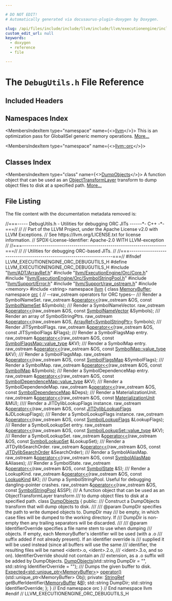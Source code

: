 ```yaml
---

# DO NOT EDIT!
# Automatically generated via docusaurus-plugin-doxygen by Doxygen.

slug: /api/files/include/include/llvm/include/llvm/executionengine/include/llvm/executionengine/orc/debugutils-h
custom_edit_url: null
keywords:
  - doxygen
  - reference
  - file

---
```





# The `DebugUtils.h` File Reference

<DoxygenPage pluginConfig={pluginConfig}>



## Included Headers

<IncludesList>
<IncludesListItem
  filePath="llvm/ADT/ArrayRef.h"
  permalink="/docs/api/files/include/include/llvm/include/llvm/adt/arrayref-h"
  isLocal="true" />
<IncludesListItem
  filePath="llvm/ExecutionEngine/Orc/Core.h"
  permalink="/docs/api/files/include/include/llvm/include/llvm/executionengine/include/llvm/executionengine/orc/core-h"
  isLocal="true" />
<IncludesListItem
  filePath="llvm/ExecutionEngine/Orc/SymbolStringPool.h"
  permalink="/docs/api/files/include/include/llvm/include/llvm/executionengine/include/llvm/executionengine/orc/symbolstringpool-h"
  isLocal="true" />
<IncludesListItem
  filePath="llvm/Support/Error.h"
  permalink="/docs/api/files/include/include/llvm/include/llvm/support/error-h"
  isLocal="true" />
<IncludesListItem
  filePath="llvm/Support/raw_ostream.h"
  permalink="/docs/api/files/include/include/llvm/include/llvm/support/raw-ostream-h"
  isLocal="true" />
<IncludesListItem
  filePath="memory"
  permalink=""
  isLocal="false" />
<IncludesListItem
  filePath="string"
  permalink=""
  isLocal="false" />
</IncludesList>

## Namespaces Index

<MembersIndex>

<MembersIndexItem
  type="namespace"
  name={<><a href="/docs/api/namespaces/llvm">llvm</a></>}>
This is an optimization pass for GlobalISel generic memory operations. <a href="/docs/api/namespaces/llvm/#details">More...</a>
</MembersIndexItem>

<MembersIndexItem
  type="namespace"
  name={<><a href="/docs/api/namespaces/llvm/orc">llvm::orc</a></>}>
</MembersIndexItem>

</MembersIndex>

## Classes Index

<MembersIndex>

<MembersIndexItem
  type="class"
  name={<><a href="/docs/api/classes/llvm/orc/dumpobjects">DumpObjects</a></>}>
A function object that can be used as an <a href="/docs/api/classes/llvm/orc/objecttransformlayer">ObjectTransformLayer</a> transform to dump object files to disk at a specified path. <a href="/docs/api/classes/llvm/orc/dumpobjects/#details">More...</a>
</MembersIndexItem>

</MembersIndex>


## File Listing

The file content with the documentation metadata removed is:

<ProgramListing>

<Link id="l00001" /><CodeLine lineNumber="1"><span class="doxyHighlightComment">//===----- DebugUtils.h - Utilities for debugging ORC JITs ------&#42;- C++ -&#42;-===//</span></CodeLine>
<Link id="l00002" /><CodeLine lineNumber="2"><span class="doxyHighlightComment">//</span></CodeLine>
<Link id="l00003" /><CodeLine lineNumber="3"><span class="doxyHighlightComment">// Part of the LLVM Project, under the Apache License v2.0 with LLVM Exceptions.</span></CodeLine>
<Link id="l00004" /><CodeLine lineNumber="4"><span class="doxyHighlightComment">// See https://llvm.org/LICENSE.txt for license information.</span></CodeLine>
<Link id="l00005" /><CodeLine lineNumber="5"><span class="doxyHighlightComment">// SPDX-License-Identifier: Apache-2.0 WITH LLVM-exception</span></CodeLine>
<Link id="l00006" /><CodeLine lineNumber="6"><span class="doxyHighlightComment">//</span></CodeLine>
<Link id="l00007" /><CodeLine lineNumber="7"><span class="doxyHighlightComment">//===----------------------------------------------------------------------===//</span></CodeLine>
<Link id="l00008" /><CodeLine lineNumber="8"><span class="doxyHighlightComment">//</span></CodeLine>
<Link id="l00009" /><CodeLine lineNumber="9"><span class="doxyHighlightComment">// Utilities for debugging ORC-based JITs.</span></CodeLine>
<Link id="l00010" /><CodeLine lineNumber="10"><span class="doxyHighlightComment">//</span></CodeLine>
<Link id="l00011" /><CodeLine lineNumber="11"><span class="doxyHighlightComment">//===----------------------------------------------------------------------===//</span></CodeLine>
<Link id="l00012" /><CodeLine lineNumber="12"></CodeLine>
<Link id="l00013" /><CodeLine lineNumber="13"><span class="doxyHighlightPreprocessor">#ifndef LLVM&#95;EXECUTIONENGINE&#95;ORC&#95;DEBUGUTILS&#95;H</span></CodeLine>
<Link id="l00014" /><CodeLine lineNumber="14"><span class="doxyHighlightPreprocessor">#define LLVM&#95;EXECUTIONENGINE&#95;ORC&#95;DEBUGUTILS&#95;H</span></CodeLine>
<Link id="l00015" /><CodeLine lineNumber="15"></CodeLine>
<Link id="l00016" /><CodeLine lineNumber="16"><span class="doxyHighlightPreprocessor">#include &quot;<a href="/docs/api/files/include/include/llvm/include/llvm/adt/arrayref-h">llvm/ADT/ArrayRef.h</a>&quot;</span></CodeLine>
<Link id="l00017" /><CodeLine lineNumber="17"><span class="doxyHighlightPreprocessor">#include &quot;<a href="/docs/api/files/include/include/llvm/include/llvm/executionengine/include/llvm/executionengine/orc/core-h">llvm/ExecutionEngine/Orc/Core.h</a>&quot;</span></CodeLine>
<Link id="l00018" /><CodeLine lineNumber="18"><span class="doxyHighlightPreprocessor">#include &quot;<a href="/docs/api/files/include/include/llvm/include/llvm/executionengine/include/llvm/executionengine/orc/symbolstringpool-h">llvm/ExecutionEngine/Orc/SymbolStringPool.h</a>&quot;</span></CodeLine>
<Link id="l00019" /><CodeLine lineNumber="19"><span class="doxyHighlightPreprocessor">#include &quot;<a href="/docs/api/files/include/include/llvm/include/llvm/support/error-h">llvm/Support/Error.h</a>&quot;</span></CodeLine>
<Link id="l00020" /><CodeLine lineNumber="20"><span class="doxyHighlightPreprocessor">#include &quot;<a href="/docs/api/files/include/include/llvm/include/llvm/support/raw-ostream-h">llvm/Support/raw&#95;ostream.h</a>&quot;</span></CodeLine>
<Link id="l00021" /><CodeLine lineNumber="21"><span class="doxyHighlightPreprocessor">#include &lt;memory&gt;</span></CodeLine>
<Link id="l00022" /><CodeLine lineNumber="22"><span class="doxyHighlightPreprocessor">#include &lt;string&gt;</span></CodeLine>
<Link id="l00023" /><CodeLine lineNumber="23"></CodeLine>
<Link id="l00024" /><CodeLine lineNumber="24"><span class="doxyHighlightKeyword">namespace </span><span class="doxyHighlight"><a href="/docs/api/namespaces/llvm">llvm</a> &#123;</span></CodeLine>
<Link id="l00025" /><CodeLine lineNumber="25"></CodeLine>
<Link id="l00026" /><CodeLine lineNumber="26"><span class="doxyHighlightKeyword">class </span><span class="doxyHighlight"><a href="/docs/api/classes/llvm/memorybuffer">MemoryBuffer</a>;</span></CodeLine>
<Link id="l00027" /><CodeLine lineNumber="27"></CodeLine>
<Link id="l00028" /><CodeLine lineNumber="28"><span class="doxyHighlightKeyword">namespace </span><span class="doxyHighlight"><a href="/docs/api/namespaces/llvm/orc">orc</a> &#123;</span></CodeLine>
<Link id="l00029" /><CodeLine lineNumber="29"></CodeLine>
<Link id="l00030" /><CodeLine lineNumber="30"><span class="doxyHighlightComment">// --raw&#95;ostream operators for ORC types--</span></CodeLine>
<Link id="l00031" /><CodeLine lineNumber="31"></CodeLine>
<Link id="l00032" /><CodeLine lineNumber="32"><span class="doxyHighlightComment">/// Render a SymbolNameSet.</span></CodeLine>
<Link id="l00033" /><CodeLine lineNumber="33"><span class="doxyHighlight">raw&#95;ostream &amp;<a href="/docs/api/namespaces/llvm/orc/#a5a916ba92e43bb73d164ee8225fa81aa">operator&lt;&lt;</a>(raw&#95;ostream &amp;OS, </span><span class="doxyHighlightKeyword">const</span><span class="doxyHighlight"> <a href="/docs/api/namespaces/llvm/orc/#ada98b2ca88b7bc4b65b62e3269fdade7">SymbolNameSet</a> &amp;Symbols);</span></CodeLine>
<Link id="l00034" /><CodeLine lineNumber="34"></CodeLine>
<Link id="l00035" /><CodeLine lineNumber="35"><span class="doxyHighlightComment">/// Render a SymbolNameVector.</span></CodeLine>
<Link id="l00036" /><CodeLine lineNumber="36"><span class="doxyHighlight">raw&#95;ostream &amp;<a href="/docs/api/namespaces/llvm/orc/#a5a916ba92e43bb73d164ee8225fa81aa">operator&lt;&lt;</a>(raw&#95;ostream &amp;OS, </span><span class="doxyHighlightKeyword">const</span><span class="doxyHighlight"> <a href="/docs/api/namespaces/llvm/orc/#ac98d5bff2f1ce6c3ce250c347f7b86ee">SymbolNameVector</a> &amp;Symbols);</span></CodeLine>
<Link id="l00037" /><CodeLine lineNumber="37"></CodeLine>
<Link id="l00038" /><CodeLine lineNumber="38"><span class="doxyHighlightComment">/// Render an array of SymbolStringPtrs.</span></CodeLine>
<Link id="l00039" /><CodeLine lineNumber="39"><span class="doxyHighlight">raw&#95;ostream &amp;<a href="/docs/api/namespaces/llvm/orc/#a5a916ba92e43bb73d164ee8225fa81aa">operator&lt;&lt;</a>(raw&#95;ostream &amp;OS, <a href="/docs/api/namespaces/llvm/#ab9c6b351507d3c0730f4290919d43a12">ArrayRef&lt;SymbolStringPtr&gt;</a> Symbols);</span></CodeLine>
<Link id="l00040" /><CodeLine lineNumber="40"></CodeLine>
<Link id="l00041" /><CodeLine lineNumber="41"><span class="doxyHighlightComment">/// Render JITSymbolFlags.</span></CodeLine>
<Link id="l00042" /><CodeLine lineNumber="42"><span class="doxyHighlight">raw&#95;ostream &amp;<a href="/docs/api/namespaces/llvm/orc/#a5a916ba92e43bb73d164ee8225fa81aa">operator&lt;&lt;</a>(raw&#95;ostream &amp;OS, </span><span class="doxyHighlightKeyword">const</span><span class="doxyHighlight"> JITSymbolFlags &amp;Flags);</span></CodeLine>
<Link id="l00043" /><CodeLine lineNumber="43"></CodeLine>
<Link id="l00044" /><CodeLine lineNumber="44"><span class="doxyHighlightComment">/// Render a SymbolFlagsMap entry.</span></CodeLine>
<Link id="l00045" /><CodeLine lineNumber="45"><span class="doxyHighlight">raw&#95;ostream &amp;<a href="/docs/api/namespaces/llvm/orc/#a5a916ba92e43bb73d164ee8225fa81aa">operator&lt;&lt;</a>(raw&#95;ostream &amp;OS, </span><span class="doxyHighlightKeyword">const</span><span class="doxyHighlight"> <a href="/docs/api/classes/llvm/densemapbase/#ab3749c7aa991a9067aa4d209d0f9191f">SymbolFlagsMap::value&#95;type</a> &amp;KV);</span></CodeLine>
<Link id="l00046" /><CodeLine lineNumber="46"></CodeLine>
<Link id="l00047" /><CodeLine lineNumber="47"><span class="doxyHighlightComment">/// Render a SymbolMap entry.</span></CodeLine>
<Link id="l00048" /><CodeLine lineNumber="48"><span class="doxyHighlight">raw&#95;ostream &amp;<a href="/docs/api/namespaces/llvm/orc/#a5a916ba92e43bb73d164ee8225fa81aa">operator&lt;&lt;</a>(raw&#95;ostream &amp;OS, </span><span class="doxyHighlightKeyword">const</span><span class="doxyHighlight"> <a href="/docs/api/classes/llvm/densemapbase/#ab3749c7aa991a9067aa4d209d0f9191f">SymbolMap::value&#95;type</a> &amp;KV);</span></CodeLine>
<Link id="l00049" /><CodeLine lineNumber="49"></CodeLine>
<Link id="l00050" /><CodeLine lineNumber="50"><span class="doxyHighlightComment">/// Render a SymbolFlagsMap.</span></CodeLine>
<Link id="l00051" /><CodeLine lineNumber="51"><span class="doxyHighlight">raw&#95;ostream &amp;<a href="/docs/api/namespaces/llvm/orc/#a5a916ba92e43bb73d164ee8225fa81aa">operator&lt;&lt;</a>(raw&#95;ostream &amp;OS, </span><span class="doxyHighlightKeyword">const</span><span class="doxyHighlight"> <a href="/docs/api/namespaces/llvm/orc/#afd6431981e7fdfd4b5d2794f04d7d913">SymbolFlagsMap</a> &amp;SymbolFlags);</span></CodeLine>
<Link id="l00052" /><CodeLine lineNumber="52"></CodeLine>
<Link id="l00053" /><CodeLine lineNumber="53"><span class="doxyHighlightComment">/// Render a SymbolMap.</span></CodeLine>
<Link id="l00054" /><CodeLine lineNumber="54"><span class="doxyHighlight">raw&#95;ostream &amp;<a href="/docs/api/namespaces/llvm/orc/#a5a916ba92e43bb73d164ee8225fa81aa">operator&lt;&lt;</a>(raw&#95;ostream &amp;OS, </span><span class="doxyHighlightKeyword">const</span><span class="doxyHighlight"> <a href="/docs/api/namespaces/llvm/orc/#a8ab9a099de556e888c5f92a4fe49d2fa">SymbolMap</a> &amp;Symbols);</span></CodeLine>
<Link id="l00055" /><CodeLine lineNumber="55"></CodeLine>
<Link id="l00056" /><CodeLine lineNumber="56"><span class="doxyHighlightComment">/// Render a SymbolDependenceMap entry.</span></CodeLine>
<Link id="l00057" /><CodeLine lineNumber="57"><span class="doxyHighlight">raw&#95;ostream &amp;<a href="/docs/api/namespaces/llvm/orc/#a5a916ba92e43bb73d164ee8225fa81aa">operator&lt;&lt;</a>(raw&#95;ostream &amp;OS,</span></CodeLine>
<Link id="l00058" /><CodeLine lineNumber="58"><span class="doxyHighlight">                        </span><span class="doxyHighlightKeyword">const</span><span class="doxyHighlight"> <a href="/docs/api/classes/llvm/densemapbase/#ab3749c7aa991a9067aa4d209d0f9191f">SymbolDependenceMap::value&#95;type</a> &amp;KV);</span></CodeLine>
<Link id="l00059" /><CodeLine lineNumber="59"></CodeLine>
<Link id="l00060" /><CodeLine lineNumber="60"><span class="doxyHighlightComment">/// Render a SymbolDependendeMap.</span></CodeLine>
<Link id="l00061" /><CodeLine lineNumber="61"><span class="doxyHighlight">raw&#95;ostream &amp;<a href="/docs/api/namespaces/llvm/orc/#a5a916ba92e43bb73d164ee8225fa81aa">operator&lt;&lt;</a>(raw&#95;ostream &amp;OS, </span><span class="doxyHighlightKeyword">const</span><span class="doxyHighlight"> <a href="/docs/api/namespaces/llvm/orc/#ad4c600dd1184757dace1280e114f5b15">SymbolDependenceMap</a> &amp;Deps);</span></CodeLine>
<Link id="l00062" /><CodeLine lineNumber="62"></CodeLine>
<Link id="l00063" /><CodeLine lineNumber="63"><span class="doxyHighlightComment">/// Render a MaterializationUnit.</span></CodeLine>
<Link id="l00064" /><CodeLine lineNumber="64"><span class="doxyHighlight">raw&#95;ostream &amp;<a href="/docs/api/namespaces/llvm/orc/#a5a916ba92e43bb73d164ee8225fa81aa">operator&lt;&lt;</a>(raw&#95;ostream &amp;OS, </span><span class="doxyHighlightKeyword">const</span><span class="doxyHighlight"> <a href="/docs/api/classes/llvm/orc/materializationunit">MaterializationUnit</a> &amp;MU);</span></CodeLine>
<Link id="l00065" /><CodeLine lineNumber="65"></CodeLine>
<Link id="l00066" /><CodeLine lineNumber="66"><span class="doxyHighlightComment">//// Render a JITDylibLookupFlags instance.</span></CodeLine>
<Link id="l00067" /><CodeLine lineNumber="67"><span class="doxyHighlight">raw&#95;ostream &amp;<a href="/docs/api/namespaces/llvm/orc/#a5a916ba92e43bb73d164ee8225fa81aa">operator&lt;&lt;</a>(raw&#95;ostream &amp;OS,</span></CodeLine>
<Link id="l00068" /><CodeLine lineNumber="68"><span class="doxyHighlight">                        </span><span class="doxyHighlightKeyword">const</span><span class="doxyHighlight"> <a href="/docs/api/namespaces/llvm/orc/#a7cb1d8cb0ab2329f032d69d79498c81d">JITDylibLookupFlags</a> &amp;JDLookupFlags);</span></CodeLine>
<Link id="l00069" /><CodeLine lineNumber="69"></CodeLine>
<Link id="l00070" /><CodeLine lineNumber="70"><span class="doxyHighlightComment">/// Render a SymbolLookupFlags instance.</span></CodeLine>
<Link id="l00071" /><CodeLine lineNumber="71"><span class="doxyHighlight">raw&#95;ostream &amp;<a href="/docs/api/namespaces/llvm/orc/#a5a916ba92e43bb73d164ee8225fa81aa">operator&lt;&lt;</a>(raw&#95;ostream &amp;OS, </span><span class="doxyHighlightKeyword">const</span><span class="doxyHighlight"> <a href="/docs/api/namespaces/llvm/orc/#a69e9511c04540297d2cff38f4645a9ab">SymbolLookupFlags</a> &amp;LookupFlags);</span></CodeLine>
<Link id="l00072" /><CodeLine lineNumber="72"></CodeLine>
<Link id="l00073" /><CodeLine lineNumber="73"><span class="doxyHighlightComment">/// Render a SymbolLookupSet entry.</span></CodeLine>
<Link id="l00074" /><CodeLine lineNumber="74"><span class="doxyHighlight">raw&#95;ostream &amp;<a href="/docs/api/namespaces/llvm/orc/#a5a916ba92e43bb73d164ee8225fa81aa">operator&lt;&lt;</a>(raw&#95;ostream &amp;OS, </span><span class="doxyHighlightKeyword">const</span><span class="doxyHighlight"> <a href="/docs/api/classes/llvm/orc/symbollookupset/#a1857787c543dea6590006c57fef7af7c">SymbolLookupSet::value&#95;type</a> &amp;KV);</span></CodeLine>
<Link id="l00075" /><CodeLine lineNumber="75"></CodeLine>
<Link id="l00076" /><CodeLine lineNumber="76"><span class="doxyHighlightComment">/// Render a SymbolLookupSet.</span></CodeLine>
<Link id="l00077" /><CodeLine lineNumber="77"><span class="doxyHighlight">raw&#95;ostream &amp;<a href="/docs/api/namespaces/llvm/orc/#a5a916ba92e43bb73d164ee8225fa81aa">operator&lt;&lt;</a>(raw&#95;ostream &amp;OS, </span><span class="doxyHighlightKeyword">const</span><span class="doxyHighlight"> <a href="/docs/api/classes/llvm/orc/symbollookupset">SymbolLookupSet</a> &amp;LookupSet);</span></CodeLine>
<Link id="l00078" /><CodeLine lineNumber="78"></CodeLine>
<Link id="l00079" /><CodeLine lineNumber="79"><span class="doxyHighlightComment">/// Render a JITDylibSearchOrder.</span></CodeLine>
<Link id="l00080" /><CodeLine lineNumber="80"><span class="doxyHighlight">raw&#95;ostream &amp;<a href="/docs/api/namespaces/llvm/orc/#a5a916ba92e43bb73d164ee8225fa81aa">operator&lt;&lt;</a>(raw&#95;ostream &amp;OS,</span></CodeLine>
<Link id="l00081" /><CodeLine lineNumber="81"><span class="doxyHighlight">                        </span><span class="doxyHighlightKeyword">const</span><span class="doxyHighlight"> <a href="/docs/api/namespaces/llvm/orc/#a1a2b573da544cf233d62075a16146245">JITDylibSearchOrder</a> &amp;SearchOrder);</span></CodeLine>
<Link id="l00082" /><CodeLine lineNumber="82"></CodeLine>
<Link id="l00083" /><CodeLine lineNumber="83"><span class="doxyHighlightComment">/// Render a SymbolAliasMap.</span></CodeLine>
<Link id="l00084" /><CodeLine lineNumber="84"><span class="doxyHighlight">raw&#95;ostream &amp;<a href="/docs/api/namespaces/llvm/orc/#a5a916ba92e43bb73d164ee8225fa81aa">operator&lt;&lt;</a>(raw&#95;ostream &amp;OS, </span><span class="doxyHighlightKeyword">const</span><span class="doxyHighlight"> <a href="/docs/api/namespaces/llvm/orc/#adfa7bcc2544e48c4531ebfe74ae622b2">SymbolAliasMap</a> &amp;Aliases);</span></CodeLine>
<Link id="l00085" /><CodeLine lineNumber="85"></CodeLine>
<Link id="l00086" /><CodeLine lineNumber="86"><span class="doxyHighlightComment">/// Render a SymbolState.</span></CodeLine>
<Link id="l00087" /><CodeLine lineNumber="87"><span class="doxyHighlight">raw&#95;ostream &amp;<a href="/docs/api/namespaces/llvm/orc/#a5a916ba92e43bb73d164ee8225fa81aa">operator&lt;&lt;</a>(raw&#95;ostream &amp;OS, </span><span class="doxyHighlightKeyword">const</span><span class="doxyHighlight"> <a href="/docs/api/namespaces/llvm/orc/#adac25fca9fb14b1defe43d18a81c16e8">SymbolState</a> &amp;S);</span></CodeLine>
<Link id="l00088" /><CodeLine lineNumber="88"></CodeLine>
<Link id="l00089" /><CodeLine lineNumber="89"><span class="doxyHighlightComment">/// Render a LookupKind.</span></CodeLine>
<Link id="l00090" /><CodeLine lineNumber="90"><span class="doxyHighlight">raw&#95;ostream &amp;<a href="/docs/api/namespaces/llvm/orc/#a5a916ba92e43bb73d164ee8225fa81aa">operator&lt;&lt;</a>(raw&#95;ostream &amp;OS, </span><span class="doxyHighlightKeyword">const</span><span class="doxyHighlight"> <a href="/docs/api/namespaces/llvm/orc/#ac17672ae6b70c781cc77713e88d698eb">LookupKind</a> &amp;K);</span></CodeLine>
<Link id="l00091" /><CodeLine lineNumber="91"></CodeLine>
<Link id="l00092" /><CodeLine lineNumber="92"><span class="doxyHighlightComment">/// Dump a SymbolStringPool. Useful for debugging dangling-pointer crashes.</span></CodeLine>
<Link id="l00093" /><CodeLine lineNumber="93"><span class="doxyHighlight">raw&#95;ostream &amp;<a href="/docs/api/namespaces/llvm/orc/#a5a916ba92e43bb73d164ee8225fa81aa">operator&lt;&lt;</a>(raw&#95;ostream &amp;OS, </span><span class="doxyHighlightKeyword">const</span><span class="doxyHighlight"> <a href="/docs/api/classes/llvm/orc/symbolstringpool">SymbolStringPool</a> &amp;SSP);</span></CodeLine>
<Link id="l00094" /><CodeLine lineNumber="94"></CodeLine>
<Link id="l00095" /><CodeLine lineNumber="95"><span class="doxyHighlightComment">/// A function object that can be used as an ObjectTransformLayer transform</span></CodeLine>
<Link id="l00096" /><CodeLine lineNumber="96"><span class="doxyHighlightComment">/// to dump object files to disk at a specified path.</span></CodeLine>
<Link id="l00097" /><CodeLine lineNumber="97" lineLink="/docs/api/classes/llvm/orc/dumpobjects"><span class="doxyHighlightKeyword">class </span><span class="doxyHighlight"><a href="/docs/api/classes/llvm/orc/dumpobjects/#afcdecffed69334cfd8fc517836656751">DumpObjects</a> &#123;</span></CodeLine>
<Link id="l00098" /><CodeLine lineNumber="98"><span class="doxyHighlightKeyword">public</span><span class="doxyHighlight">:</span></CodeLine>
<Link id="l00099" /><CodeLine lineNumber="99"><span class="doxyHighlightComment">  /// Construct a DumpObjects transform that will dump objects to disk.</span></CodeLine>
<Link id="l00100" /><CodeLine lineNumber="100"><span class="doxyHighlightComment">  ///</span></CodeLine>
<Link id="l00101" /><CodeLine lineNumber="101"><span class="doxyHighlightComment">  /// @param DumpDir specifies the path to write dumped objects to. DumpDir may</span></CodeLine>
<Link id="l00102" /><CodeLine lineNumber="102"><span class="doxyHighlightComment">  /// be empty, in which case files will be dumped to the working directory. If</span></CodeLine>
<Link id="l00103" /><CodeLine lineNumber="103"><span class="doxyHighlightComment">  /// DumpDir is non-empty then any trailing separators will be discarded.</span></CodeLine>
<Link id="l00104" /><CodeLine lineNumber="104"><span class="doxyHighlightComment">  ///</span></CodeLine>
<Link id="l00105" /><CodeLine lineNumber="105"><span class="doxyHighlightComment">  /// @param IdentifierOverride specifies a file name stem to use when dumping</span></CodeLine>
<Link id="l00106" /><CodeLine lineNumber="106"><span class="doxyHighlightComment">  /// objects. If empty, each MemoryBuffer&#39;s identifier will be used (with a .o</span></CodeLine>
<Link id="l00107" /><CodeLine lineNumber="107"><span class="doxyHighlightComment">  /// suffix added if not already present). If an identifier override is</span></CodeLine>
<Link id="l00108" /><CodeLine lineNumber="108"><span class="doxyHighlightComment">  /// supplied it will be used instead (since all buffers will use the same</span></CodeLine>
<Link id="l00109" /><CodeLine lineNumber="109"><span class="doxyHighlightComment">  /// identifier, the resulting files will be named &lt;ident&gt;.o, &lt;ident&gt;.2.o,</span></CodeLine>
<Link id="l00110" /><CodeLine lineNumber="110"><span class="doxyHighlightComment">  /// &lt;ident&gt;.3.o, and so on). IdentifierOverride should not contain an</span></CodeLine>
<Link id="l00111" /><CodeLine lineNumber="111"><span class="doxyHighlightComment">  /// extension, as a .o suffix will be added by DumpObjects.</span></CodeLine>
<Link id="l00112" /><CodeLine lineNumber="112"><span class="doxyHighlight">  <a href="/docs/api/classes/llvm/orc/dumpobjects/#afcdecffed69334cfd8fc517836656751">DumpObjects</a>(std::string DumpDir = </span><span class="doxyHighlightStringLiteral">&quot;&quot;</span><span class="doxyHighlight">, std::string IdentifierOverride = </span><span class="doxyHighlightStringLiteral">&quot;&quot;</span><span class="doxyHighlight">);</span></CodeLine>
<Link id="l00113" /><CodeLine lineNumber="113"></CodeLine>
<Link id="l00114" /><CodeLine lineNumber="114"><span class="doxyHighlightComment">  /// Dumps the given buffer to disk.</span></CodeLine>
<Link id="l00115" /><CodeLine lineNumber="115"><span class="doxyHighlight">  <a href="/docs/api/classes/llvm/expected">Expected&lt;std::unique&#95;ptr&lt;MemoryBuffer&gt;</a>&gt;</span></CodeLine>
<Link id="l00116" /><CodeLine lineNumber="116"><span class="doxyHighlight">  <a href="/docs/api/classes/llvm/orc/dumpobjects/#aa0dc48bd5c7938d84780ec3e63378a13">operator()</a>(std::unique&#95;ptr&lt;MemoryBuffer&gt; Obj);</span></CodeLine>
<Link id="l00117" /><CodeLine lineNumber="117"></CodeLine>
<Link id="l00118" /><CodeLine lineNumber="118"><span class="doxyHighlightKeyword">private</span><span class="doxyHighlight">:</span></CodeLine>
<Link id="l00119" /><CodeLine lineNumber="119"><span class="doxyHighlight">  <a href="/docs/api/classes/llvm/stringref">StringRef</a> getBufferIdentifier(<a href="/docs/api/classes/llvm/memorybuffer">MemoryBuffer</a> &amp;<a href="/docs/api/files/lib/lib/ir/builtingcs-cpp/#ae76959fe811ba090de4cba69ac00f1da">B</a>);</span></CodeLine>
<Link id="l00120" /><CodeLine lineNumber="120"><span class="doxyHighlight">  std::string DumpDir;</span></CodeLine>
<Link id="l00121" /><CodeLine lineNumber="121"><span class="doxyHighlight">  std::string IdentifierOverride;</span></CodeLine>
<Link id="l00122" /><CodeLine lineNumber="122"><span class="doxyHighlight">&#125;;</span></CodeLine>
<Link id="l00123" /><CodeLine lineNumber="123"></CodeLine>
<Link id="l00124" /><CodeLine lineNumber="124"><span class="doxyHighlight">&#125; </span><span class="doxyHighlightComment">// End namespace orc</span></CodeLine>
<Link id="l00125" /><CodeLine lineNumber="125"><span class="doxyHighlight">&#125; </span><span class="doxyHighlightComment">// End namespace llvm</span></CodeLine>
<Link id="l00126" /><CodeLine lineNumber="126"></CodeLine>
<Link id="l00127" /><CodeLine lineNumber="127"><span class="doxyHighlightPreprocessor">#endif </span><span class="doxyHighlightComment">// LLVM&#95;EXECUTIONENGINE&#95;ORC&#95;DEBUGUTILS&#95;H</span></CodeLine>

</ProgramListing>


</DoxygenPage>
